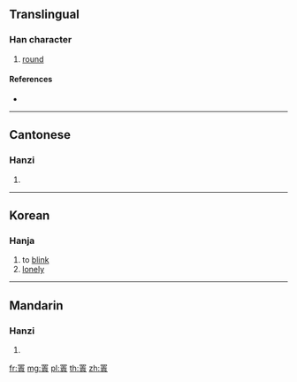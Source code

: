 {{character info/new}}
==Translingual==

===Han character===
{{Han char|rn=109|rad=目|as=10|sn=15|four=60732|canj=WLGRV}}

# [[round]]

====References====
* {{Han ref|kx=0814.330|dkj=23590|dj=1228.110|hdz=42923.110|uh=778F|ud=30607|bh=E6BD|bd=59069}}

----

==Cantonese==

===Hanzi===
{{yue-hanzi|jyut=|y=king4}}

# {{defn|lang=yue|sort=目10}}

----

==Korean==

===Hanja===
{{ko-hanja|hangeul=[[경]]|eumhun=|rv=gyeong|mr=kyŏng|y=kyeng}}

# to [[blink]]
# [[lonely]]

----

==Mandarin==

===Hanzi===
{{cmn-hanzi|pin=[[qióng]] ([[qiong2]])|wg=ch'iung<sup>2</sup>}}

# {{defn|lang=cmn|sort=目10}}

[[fr:瞏]]
[[mg:瞏]]
[[pl:瞏]]
[[th:瞏]]
[[zh:瞏]]